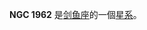 {{NGCInfoBox|NGCID=NGC 1962|發現者=約翰·弗里德里希·威廉·赫歇爾|發現日期=1835年1月31日|其他編號=ESO 56-SC122|曆元=J2000.0|赤經=5時26分17.8秒
|赤緯=-68°50'16"|星座=剑鱼座|星體=星系|星等=11.5|表面亮度=|藍等=}}

'''NGC 1962''' 是[[剑鱼座|剑鱼座]]的一個[[星系|星系]]。

{{NGCReference|1962}}
{{Catalogs|NGC=1962}}